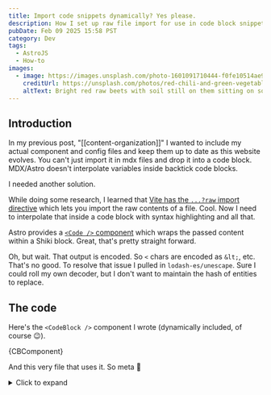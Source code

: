 ```yaml
---
title: Import code snippets dynamically? Yes please.
description: How I set up raw file import for use in code block snippets
pubDate: Feb 09 2025 15:58 PST
category: Dev
tags:
  - AstroJS
  - How-to
images:
  - image: https://images.unsplash.com/photo-1601091710444-f0fe10514ae9
    creditUrl: https://unsplash.com/photos/red-chili-and-green-vegetable-bdZk2REPQRE
    altText: Bright red raw beets with soil still on them sitting on some wood planks
---
```



## Introduction

<p class="lead">
  In my previous post, "[[content-organization]]" I wanted to include my actual component
  and config files and keep them up to date as this website evolves. You can't
  just import it in mdx files and drop it into a code block. MDX/Astro doesn't
  interpolate variables inside backtick code blocks.
</p>

I needed another solution.

While doing some research, I learned that [Vite has the
`...?raw` import directive](https://vite.dev/guide/assets#importing-asset-as-string)
which lets you import the raw contents of a file. Cool. Now I need to interpolate that inside a code block with syntax
highlighting and all that.

Astro provides a [`<Code
/>` component](https://docs.astro.build/en/guides/syntax-highlighting/#code-) which wraps the passed content within a Shiki block.
Great, that's pretty straight forward.

Oh, but wait. That output is encoded. So `<` chars are encoded as `&lt;`, etc.
That's no good. To resolve that issue I pulled in `lodash-es/unescape`. Sure I
could roll my own decoder, but I don't want to maintain the hash of entities
to replace.

## The code

Here's the `<CodeBlock />` component I wrote (dynamically included, of course
😉).

<CodeBlock lang="astro" filename="CodeBlock.astro">{CBComponent}</CodeBlock>

And this very file that uses it. So meta 🤯

<details>
  <summary>Click to expand</summary>

  <CodeBlock lang="mdx" filename="imported-code-snippets.mdx">{Page}</CodeBlock>
</details>
